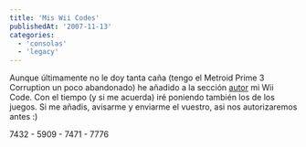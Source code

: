 ```yaml
---
title: 'Mis Wii Codes'
publishedAt: '2007-11-13'
categories:
  - 'consolas'
  - 'legacy'
---
```


Aunque últimamente no le doy tanta caña (tengo el Metroid Prime 3 Corruption un poco abandonado) he añadido a la sección [autor](/autor) mi Wii Code. Con el tiempo (y si me acuerda) iré poniendo también los de los juegos. Si me añadis, avisarme y enviarme el vuestro, asi nos autorizaremos antes :)

7432 - 5909 - 7471 - 7776
